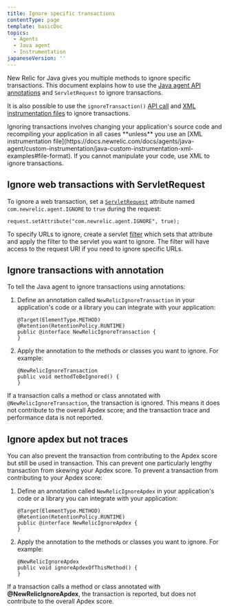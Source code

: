 ```yaml
---
title: Ignore specific transactions
contentType: page
template: basicDoc
topics:
  - Agents
  - Java agent
  - Instrumentation
japaneseVersion: ''
---
```


New Relic for Java gives you multiple methods to ignore specific transactions. This document explains how to use the [Java agent API annotations](/docs/agents/java-agent/custom-instrumentation/java-agent-api) and `ServletRequest` to ignore transactions.

It is also possible to use the `ignoreTransaction()` [API call](http://newrelic.github.io/java-agent-api/javadoc/index.html?com/newrelic/api/agent/NewRelic.html) and [XML instrumentation files](/docs/agents/java-agent/custom-instrumentation/java-custom-instrumentation-xml-examples#file-format) to ignore transactions.

<Callout variant="important">
  Ignoring transactions involves changing your application's source code and recompiling your application in all cases **unless** you use an [XML instrumentation file](https://docs.newrelic.com/docs/agents/java-agent/custom-instrumentation/java-custom-instrumentation-xml-examples#file-format). If you cannot manipulate your code, use XML to ignore transactions.
</Callout>

## Ignore web transactions with ServletRequest

To ignore a web transaction, set a [`ServletRequest`](http://docs.oracle.com/javaee/6/api/javax/servlet/ServletRequest.html) attribute named `com.newrelic.agent.IGNORE` to `true` during the request:

```
request.setAttribute("com.newrelic.agent.IGNORE", true);
```

To specify URLs to ignore, create a servlet [filter](http://docs.oracle.com/javaee/6/api/javax/servlet/Filter.html) which sets that attribute and apply the filter to the servlet you want to ignore. The filter will have access to the request URI if you need to ignore specific URLs.

## Ignore transactions with annotation

To tell the Java agent to ignore transactions using annotations:

1. Define an annotation called `NewRelicIgnoreTransaction` in your application's code or a library you can integrate with your application:

   ```
   @Target(ElementType.METHOD)
   @Retention(RetentionPolicy.RUNTIME)
   public @interface NewRelicIgnoreTransaction {
   }
   ```
2. Apply the annotation to the methods or classes you want to ignore. For example:

   ```
   @NewRelicIgnoreTransaction
   public void methodToBeIgnored() {
   }
   ```

If a transaction calls a method or class annotated with `@NewRelicIgnoreTransaction`, the transaction is ignored. This means it does not contribute to the overall Apdex score; and the transaction trace and performance data is not reported.

## Ignore apdex but not traces

You can also prevent the transaction from contributing to the Apdex score but still be used in transaction. This can prevent one particularly lengthy transaction from skewing your Apdex score. To prevent a transaction from contributing to your Apdex score:

1. Define an annotation called `NewRelicIgnoreApdex` in your application's code or a library you can integrate with your application:

   ```
   @Target(ElementType.METHOD)
   @Retention(RetentionPolicy.RUNTIME)
   public @interface NewRelicIgnoreApdex {
   }
   ```
2. Apply the annotation to the methods or classes you want to ignore. For example:

   ```
   @NewRelicIgnoreApdex
   public void ignoreApdexOfThisMethod() {
   }
   ```

If a transaction calls a method or class annotated with **@NewRelicIgnoreApdex**, the transaction is reported, but does not contribute to the overall Apdex score.
